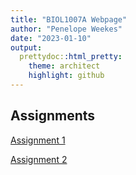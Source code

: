 ```yaml
---
title: "BIOL1007A Webpage"
author: "Penelope Weekes"
date: "2023-01-10"
output: 
  prettydoc::html_pretty:
    theme: architect
    highlight: github
---
```


## Assignments
[Assignment 1](assignment1.html)  

[Assignment 2](assignment2.html)